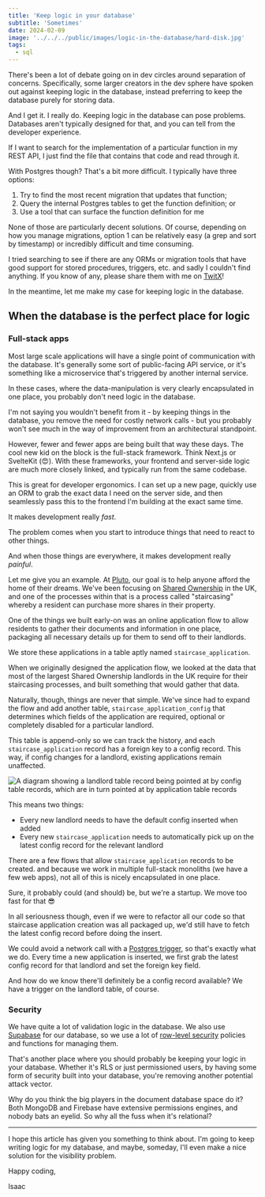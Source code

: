 ```yaml
---
title: 'Keep logic in your database'
subtitle: 'Sometimes'
date: 2024-02-09
image: '../../../public/images/logic-in-the-database/hard-disk.jpg'
tags:
  - sql
---
```


There's been a lot of debate going on in dev circles around separation of concerns. Specifically, some larger creators in the dev sphere have spoken out against keeping logic in the database, instead preferring to keep the database purely for storing data.

And I get it. I really do. Keeping logic in the database can pose problems. Databases aren't typically designed for that, and you can tell from the developer experience.

If I want to search for the implementation of a particular function in my REST API, I just find the file that contains that code and read through it.

With Postgres though? That's a bit more difficult. I typically have three options:

1. Try to find the most recent migration that updates that function;
2. Query the internal Postgres tables to get the function definition; or
3. Use a tool that can surface the function definition for me

None of those are particularly decent solutions. Of course, depending on how you manage migrations, option 1 can be relatively easy (a grep and sort by timestamp) or incredibly difficult and time consuming.

I tried searching to see if there are any ORMs or migration tools that have good support for stored procedures, triggers, etc. and sadly I couldn't find anything. If you know of any, please share them with me on [TwitX](https://twitter.com/IsaacHarrisHolt)!

In the meantime, let me make my case for keeping logic in the database.

## When the database is the perfect place for logic

### Full-stack apps

Most large scale applications will have a single point of communication with the database. It's generally some sort of public-facing API service, or it's something like a microservice that's triggered by another internal service.

In these cases, where the data-manipulation is very clearly encapsulated in one place, you probably don't need logic in the database.

I'm not saying you wouldn't benefit from it - by keeping things in the database, you remove the need for costly network calls - but you probably won't see much in the way of improvement from an architectural standpoint.

However, fewer and fewer apps are being built that way these days. The cool new kid on the block is the full-stack framework. Think Next.js or SvelteKit (😍). With these frameworks, your frontend and server-side logic are much more closely linked, and typically run from the same codebase.

This is great for developer ergonomics. I can set up a new page, quickly use an ORM to grab the exact data I need on the server side, and then seamlessly pass this to the frontend I'm building at the exact same time.

It makes development really _fast_.

The problem comes when you start to introduce things that need to react to other things.

And when those things are everywhere, it makes development really _painful_.

Let me give you an example. At [Pluto](https://stairpay.com), our goal is to help anyone afford the home of their dreams. We've been focusing on [Shared Ownership](https://www.stairpay.com/academy/a-quick-intro-to-shared-ownership-for-first-time-buyers) in the UK, and one of the processes within that is a process called "staircasing" whereby a resident can purchase more shares in their property.

One of the things we built early-on was an online application flow to allow residents to gather their documents and information in one place, packaging all necessary details up for them to send off to their landlords.

We store these applications in a table aptly named `staircase_application`.

When we originally designed the application flow, we looked at the data that most of the largest Shared Ownership landlords in the UK require for their staircasing processes, and built something that would gather that data.

Naturally, though, things are never that simple. We've since had to expand the flow and add another table, `staircase_application_config` that determines which fields of the application are required, optional or completely disabled for a particular landlord.

This table is append-only so we can track the history, and each `staircase_application` record has a foreign key to a config record. This way, if config changes for a landlord, existing applications remain unaffected.

![A diagram showing a landlord table record being pointed at by config table records, which are in turn pointed at by application table records](../../../public/images/logic-in-the-database/staircase-application-config.png)

This means two things:

- Every new landlord needs to have the default config inserted when added
- Every new `staircase_application` needs to automatically pick up on the latest config record for the relevant landlord

There are a few flows that allow `staircase_application` records to be created. and because we work in multiple full-stack monoliths (we have a few web apps), not all of this is nicely encapsulated in one place.

Sure, it probably could (and should) be, but we're a startup. We move too fast for that 😎

In all seriousness though, even if we were to refactor all our code so that staircase application creation was all packaged up, we'd still have to fetch the latest config record before doing the insert.

We could avoid a network call with a [Postgres trigger](https://www.postgresql.org/docs/current/sql-createtrigger.html), so that's exactly what we do. Every time a new application is inserted, we first grab the latest config record for that landlord and set the foreign key field.

And how do we know there'll definitely be a config record available? We have a trigger on the landlord table, of course.

### Security

We have quite a lot of validation logic in the database. We also use [Supabase](https://database.new) for our database, so we use a lot of [row-level security](https://supabase.com/docs/guides/auth/row-level-security) policies and functions for managing them.

That's another place where you should probably be keeping your logic in your database. Whether it's RLS or just permissioned users, by having some form of security built into your database, you're removing another potential attack vector.

Why do you think the big players in the document database space do it? Both MongoDB and Firebase have extensive permissions engines, and nobody bats an eyelid. So why all the fuss when it's relational?

---

I hope this article has given you something to think about. I'm going to keep writing logic for my database, and maybe, someday, I'll even make a nice solution for the visibility problem.

Happy coding,

Isaac
